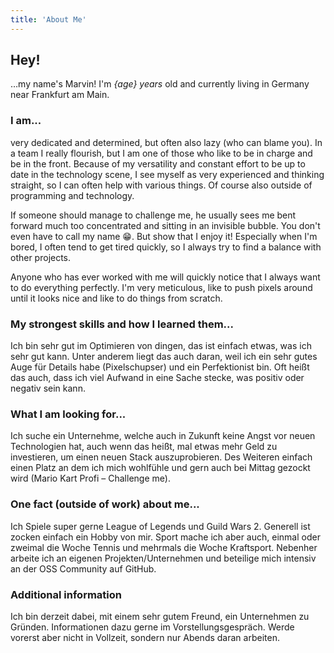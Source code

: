 ```yaml
---
title: 'About Me'
---
```



## Hey!

<p>
  …my name's Marvin! I'm <i>{age} years</i> old and currently living in Germany near
  Frankfurt am Main.
</p>

### I am...

very dedicated and determined, but often also lazy (who can blame you). In a team I really
flourish, but I am one of those who like to be in charge and be in the front. Because of
my versatility and constant effort to be up to date in the technology scene, I see myself
as very experienced and thinking straight, so I can often help with various things. Of
course also outside of programming and technology.

If someone should manage to challenge me, he usually sees me bent forward much too
concentrated and sitting in an invisible bubble. You don't even have to call my name 😁.
But show that I enjoy it! Especially when I'm bored, I often tend to get tired quickly, so
I always try to find a balance with other projects.

Anyone who has ever worked with me will quickly notice that I always want to do everything
perfectly. I'm very meticulous, like to push pixels around until it looks nice and like to
do things from scratch.

### My strongest skills and how I learned them...

Ich bin sehr gut im Optimieren von dingen, das ist einfach etwas, was ich sehr gut kann.
Unter anderem liegt das auch daran, weil ich ein sehr gutes Auge für Details habe
(Pixelschupser) und ein Perfektionist bin. Oft heißt das auch, dass ich viel Aufwand in
eine Sache stecke, was positiv oder negativ sein kann.

### What I am looking for...

Ich suche ein Unternehme, welche auch in Zukunft keine Angst vor neuen Technologien hat,
auch wenn das heißt, mal etwas mehr Geld zu investieren, um einen neuen Stack
auszuprobieren. Des Weiteren einfach einen Platz an dem ich mich wohlfühle und gern auch
bei Mittag gezockt wird (Mario Kart Profi – Challenge me).

### One fact (outside of work) about me...

Ich Spiele super gerne League of Legends und Guild Wars 2. Generell ist zocken einfach ein
Hobby von mir. Sport mache ich aber auch, einmal oder zweimal die Woche Tennis und
mehrmals die Woche Kraftsport. Nebenher arbeite ich an eigenen Projekten/Unternehmen und
beteilige mich intensiv an der OSS Community auf GitHub.

### Additional information

Ich bin derzeit dabei, mit einem sehr gutem Freund, ein Unternehmen zu Gründen.
Informationen dazu gerne im Vorstellungsgespräch. Werde vorerst aber nicht in Vollzeit,
sondern nur Abends daran arbeiten.
